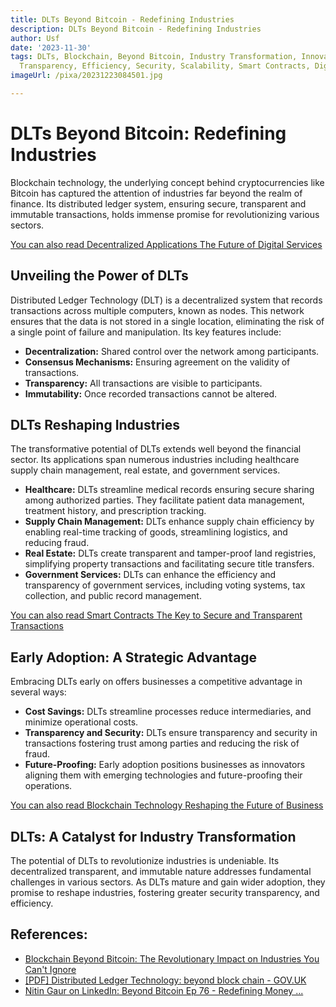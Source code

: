 ```yaml
---
title: DLTs Beyond Bitcoin - Redefining Industries
description: DLTs Beyond Bitcoin - Redefining Industries
author: Usf
date: '2023-11-30'
tags: DLTs, Blockchain, Beyond Bitcoin, Industry Transformation, Innovation, Decentralization,
  Transparency, Efficiency, Security, Scalability, Smart Contracts, Digital Transformation
imageUrl: /pixa/20231223084501.jpg

---
```

# DLTs Beyond Bitcoin: Redefining Industries

Blockchain technology, the underlying  concept behind cryptocurrencies like  Bitcoin has captured the attention of industries far beyond the  realm of finance. Its distributed ledger  system, ensuring secure, transparent and immutable transactions,  holds immense promise for revolutionizing various sectors.

[You  can also read Decentralized Applications The Future of Digital Services](Decentralized%20Applications%20The%20Future%20of%20Digital%20Services)


## Unveiling the Power of DLTs

Distributed Ledger Technology (DLT)  is a decentralized system that records transactions across multiple computers, known as nodes. This network ensures that the data is not stored in a single location, eliminating the risk of a  single point of failure and manipulation. Its key features include:

-  **Decentralization:** Shared control over  the network among participants.
- **Consensus Mechanisms:** Ensuring agreement on the validity of transactions.
-  **Transparency:** All transactions are visible  to participants.
- **Immutability:** Once recorded transactions cannot be altered.

## DLTs Reshaping Industries

The transformative potential of DLTs extends well  beyond the  financial sector. Its applications span numerous  industries including healthcare supply chain management, real estate, and government services.

-  **Healthcare:**  DLTs streamline medical records ensuring secure sharing among authorized parties. They facilitate patient data management, treatment history, and prescription  tracking.
- **Supply Chain Management:** DLTs enhance  supply chain efficiency by enabling real-time tracking of goods, streamlining logistics, and reducing fraud.
- **Real Estate:** DLTs create transparent and  tamper-proof land registries, simplifying property  transactions and  facilitating secure title transfers.
- **Government Services:** DLTs can enhance the efficiency and transparency of government services, including voting systems, tax collection, and public record management.

[You can  also read Smart Contracts The Key to  Secure and Transparent Transactions](Smart%20Contracts%20The%20Key%20to%20Secure%20and%20Transparent%20Transactions)


## Early Adoption: A Strategic Advantage

Embracing DLTs early on offers  businesses a competitive  advantage  in several ways:

- **Cost Savings:** DLTs streamline processes reduce intermediaries, and minimize operational costs.
- **Transparency and Security:** DLTs ensure transparency and security in transactions fostering trust among parties and reducing the risk of fraud.
- **Future-Proofing:** Early adoption positions businesses as innovators aligning them with emerging technologies and future-proofing their operations.

[You can also read  Blockchain Technology Reshaping the Future of Business](Blockchain%20Technology%20Reshaping%20the%20Future%20of%20Business)


##  DLTs: A Catalyst for Industry Transformation

The potential of DLTs to revolutionize  industries is undeniable. Its decentralized transparent, and  immutable nature  addresses fundamental challenges in various sectors. As DLTs mature and gain wider adoption, they  promise to  reshape industries,  fostering greater security transparency,  and efficiency.

## References:
- [Blockchain Beyond Bitcoin: The Revolutionary Impact on Industries You Can't Ignore](https://www.linkedin.com/pulse/blockchain-beyond-bitcoin-revolutionary-impact-you-cant-scopelliti)
- [[PDF] Distributed Ledger Technology: beyond block chain - GOV.UK](https://assets.publishing.service.gov.uk/media/5a818d6fe5274a2e87dbe3dd/gs-16-1-distributed-ledger-technology.pdf)
- [Nitin Gaur on LinkedIn: Beyond Bitcoin Ep 76 - Redefining Money ...](https://rw.linkedin.com/posts/nitin-gaur-75571a9_beyond-bitcoin-ep-76-redefining-money-for-activity-7042355216645586944-bXVc)
